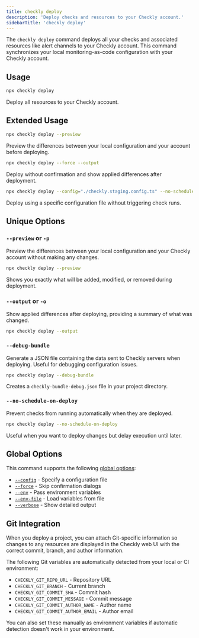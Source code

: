 ```yaml
---
title: checkly deploy
description: 'Deploy checks and resources to your Checkly account.'
sidebarTitle: 'checkly deploy'
---
```


The `checkly deploy` command deploys all your checks and associated resources like alert channels to your Checkly account. This command synchronizes your local monitoring-as-code configuration with your Checkly account.

## Usage

```bash
npx checkly deploy
```

Deploy all resources to your Checkly account.

## Extended Usage

```bash
npx checkly deploy --preview
```
Preview the differences between your local configuration and your account before deploying.

```bash
npx checkly deploy --force --output
```
Deploy without confirmation and show applied differences after deployment.

```bash
npx checkly deploy --config="./checkly.staging.config.ts" --no-schedule-on-deploy
```
Deploy using a specific configuration file without triggering check runs.

## Unique Options

### `--preview` or `-p`
Preview the differences between your local configuration and your Checkly account without making any changes.

```bash
npx checkly deploy --preview
```

Shows you exactly what will be added, modified, or removed during deployment.

### `--output` or `-o`
Show applied differences after deploying, providing a summary of what was changed.

```bash
npx checkly deploy --output
```

### `--debug-bundle`
Generate a JSON file containing the data sent to Checkly servers when deploying. Useful for debugging configuration issues.

```bash
npx checkly deploy --debug-bundle
```

Creates a `checkly-bundle-debug.json` file in your project directory.

### `--no-schedule-on-deploy`
Prevent checks from running automatically when they are deployed.

```bash
npx checkly deploy --no-schedule-on-deploy
```

Useful when you want to deploy changes but delay execution until later.

## Global Options

This command supports the following [global options](/cli-reference/global-options):

- [`--config`](/cli-reference/global-options#config-or-c) - Specify a configuration file
- [`--force`](/cli-reference/global-options#force-or-f) - Skip confirmation dialogs
- [`--env`](/cli-reference/global-options#env-keyvalue-or-e) - Pass environment variables
- [`--env-file`](/cli-reference/global-options#env-file) - Load variables from file
- [`--verbose`](/cli-reference/global-options#verbose-or-v) - Show detailed output

## Git Integration

When you deploy a project, you can attach Git-specific information so changes to any resources are displayed in the Checkly web UI with the correct commit, branch, and author information.

The following Git variables are automatically detected from your local or CI environment:

- `CHECKLY_GIT_REPO_URL` - Repository URL
- `CHECKLY_GIT_BRANCH` - Current branch
- `CHECKLY_GIT_COMMIT_SHA` - Commit hash
- `CHECKLY_GIT_COMMIT_MESSAGE` - Commit message
- `CHECKLY_GIT_COMMIT_AUTHOR_NAME` - Author name
- `CHECKLY_GIT_COMMIT_AUTHOR_EMAIL` - Author email

You can also set these manually as environment variables if automatic detection doesn't work in your environment. 